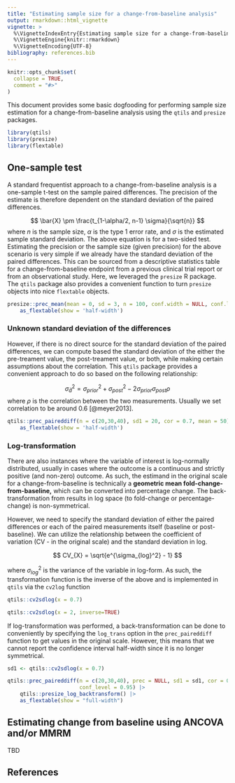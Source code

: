 ```yaml
---
title: "Estimating sample size for a change-from-baseline analysis"
output: rmarkdown::html_vignette
vignette: >
  %\VignetteIndexEntry{Estimating sample size for a change-from-baseline analysis}
  %\VignetteEngine{knitr::rmarkdown}
  %\VignetteEncoding{UTF-8}
bibliography: references.bib
---
```


```r
knitr::opts_chunk$set(
  collapse = TRUE,
  comment = "#>"
)
```

This document provides some basic dogfooding for performing sample size estimation for a change-from-baseline analysis using the `qtils` and `presize` packages.

```r
library(qtils)
library(presize)
library(flextable)
```

## One-sample test

A standard frequentist approach to a change-from-baseline analysis is a one-sample t-test on the sample paired differences. The precision of the estimate is therefore dependent on the standard deviation of the paired differences.

$$
\bar{X} \pm \frac{t_{1-\alpha/2, n-1} \sigma}{\sqrt{n}}
$$where $n$ is the sample size, $\alpha$ is the type 1 error rate, and $\sigma$ is the estimated sample standard deviation. The above equation is for a two-sided test. Estimating the precision or the sample size (given precision) for the above scenario is very simple if we already have the standard deviation of the paired differences. This can be sourced from a descriptive statistics table for a change-from-baseline endpoint from a previous clinical trial report or from an observational study. Here, we leveraged the `presize` R package. The `qtils` package also provides a convenient function to turn `presize` objects into nice `flextable` objects.

```r
presize::prec_mean(mean = 0, sd = 3, n = 100, conf.width = NULL, conf.level = 0.95) |> 
    as_flextable(show = 'half-width')
```

### Unknown standard deviation of the differences

However, if there is no direct source for the standard deviation of the paired differences, we can compute based the standard deviation of the either the pre-treament value, the post-treament value, or both, while making certain assumptions about the correlation. This `qtils` package provides a convenient approach to do so based on the following relationship:

$$
\sigma^2_{\bar{d}} = \sigma^2_{prior} + \sigma^2_{post} - 2 \sigma_{prior} \sigma_{post}\rho
$$ where $\rho$ is the correlation between the two measurements. Usually we set correlation to be around 0.6 [@meyer2013].

```r
qtils::prec_paireddiff(n = c(20,30,40), sd1 = 20, cor = 0.7, mean = 50) |> 
    as_flextable(show = 'half-width')

```

### Log-transformation

There are also instances where the variable of interest is log-normally distributed, usually in cases where the outcome is a continuous and strictly positive (and non-zero) outcome. As such, the estimand in the original scale for a change-from-baseline is technically a **geometric mean fold-change-from-baseline,** which can be converted into percentage change. The back-transformation from results in log space (to fold-change or percentage-change) is non-symmetrical.

However, we need to specify the standard deviation of either the paired differences or each of the paired measurements itself (baseline or post-baseline). We can utilize the relationship between the coefficient of variation (CV - in the original scale) and the standard deviation in log.

$$
CV_{X} = \sqrt{e^{\sigma_{log}^2} - 1}
$$

where $\sigma_{log}^2$ is the variance of the variable in log-form. As such, the transformation function is the inverse of the above and is implemented in `qtils` via the `cv2log` function

```r
qtils::cv2sdlog(x = 0.7)

qtils::cv2sdlog(x = 2, inverse=TRUE)
```

If log-transformation was performed, a back-transformation can be done to conveniently by specifying the `log_trans` option in the `prec_paireddiff` function to get values in the original scale. However, this means that we cannot report the confidence interval half-width since it is no longer symmetrical.

```r
sd1 <- qtils::cv2sdlog(x = 0.7)

qtils::prec_paireddiff(n = c(20,30,40), prec = NULL, sd1 = sd1, cor = 0.6, mean = 3, 
                       conf_level = 0.95) |> 
    qtils::presize_log_backtransform() |> 
    as_flextable(show = "full-width")

```

## Estimating change from baseline using ANCOVA and/or MMRM

TBD

## References
